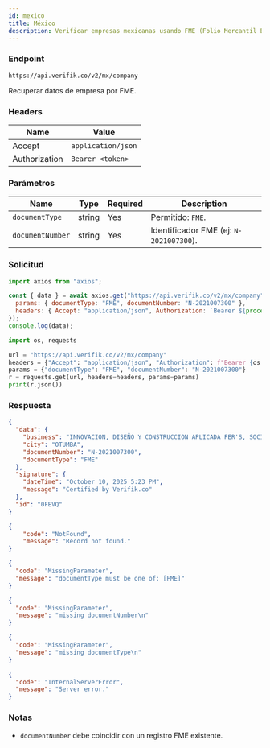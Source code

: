 ```yaml
---
id: mexico
title: México
description: Verificar empresas mexicanas usando FME (Folio Mercantil Electrónico)
---
```



### Endpoint

```
https://api.verifik.co/v2/mx/company
```

Recuperar datos de empresa por FME.

### Headers

| Name | Value |
| --- | --- |
| Accept | `application/json` |
| Authorization | `Bearer <token>` |

### Parámetros

| Name | Type | Required | Description |
| --- | --- | --- | --- |
| `documentType` | string | Yes | Permitido: `FME`. |
| `documentNumber` | string | Yes | Identificador FME (ej: `N-2021007300`). |

### Solicitud

<Tabs>
  <TabItem value="node" label="Node.js">

```javascript
import axios from "axios";

const { data } = await axios.get("https://api.verifik.co/v2/mx/company", {
  params: { documentType: "FME", documentNumber: "N-2021007300" },
  headers: { Accept: "application/json", Authorization: `Bearer ${process.env.VERIFIK_TOKEN}` },
});
console.log(data);
```

  </TabItem>
  <TabItem value="python" label="Python">

```python
import os, requests

url = "https://api.verifik.co/v2/mx/company"
headers = {"Accept": "application/json", "Authorization": f"Bearer {os.getenv('VERIFIK_TOKEN')}"}
params = {"documentType": "FME", "documentNumber": "N-2021007300"}
r = requests.get(url, headers=headers, params=params)
print(r.json())
```

  </TabItem>
</Tabs>

### Respuesta

<Tabs>
  <TabItem value="200" label="200">

```json
{
  "data": {
    "business": "INNOVACION, DISEÑO Y CONSTRUCCION APLICADA FER'S, SOCIEDAD ANÓNIMA DE CAPITAL VARIABLE",
    "city": "OTUMBA",
    "documentNumber": "N-2021007300",
    "documentType": "FME"
  },
  "signature": {
    "dateTime": "October 10, 2025 5:23 PM",
    "message": "Certified by Verifik.co"
  },
  "id": "0FEVQ"
}
```

  </TabItem>
  <TabItem value="404" label="404">

```json
{
    "code": "NotFound",
    "message": "Record not found."
}
```

  </TabItem>
  <TabItem value="409" label="409">

```json
{
  "code": "MissingParameter",
  "message": "documentType must be one of: [FME]"
}
```
```json
{
  "code": "MissingParameter",
  "message": "missing documentNumber\n"
}
```
```json
{
  "code": "MissingParameter",
  "message": "missing documentType\n"
}
```

  </TabItem>
  <TabItem value="500" label="500">

```json
{
  "code": "InternalServerError",
  "message": "Server error."
}
```

  </TabItem>
</Tabs>

### Notas

- `documentNumber` debe coincidir con un registro FME existente.
